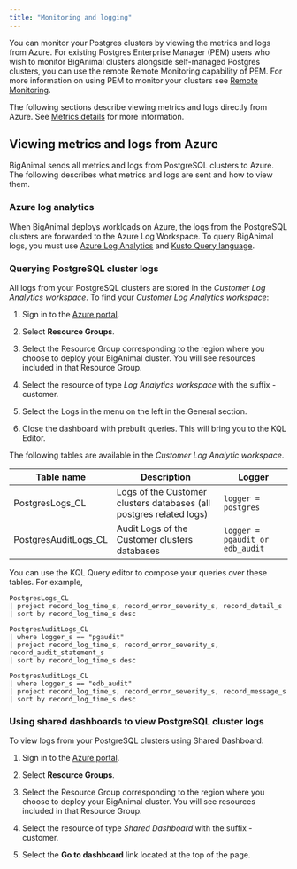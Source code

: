 ```yaml
---
title: "Monitoring and logging"
---
```


You can monitor your Postgres clusters by viewing the metrics and logs from Azure. For existing Postgres Enterprise Manager (PEM) users who wish to monitor BigAnimal clusters alongside self-managed Postgres clusters, you can use the remote Remote Monitoring capability of PEM. For more information on using PEM to monitor your clusters see [Remote Monitoring](../../../../../pem/latest/pem_admin/02a_pem_remote_monitoring).

The following sections describe viewing metrics and logs directly from Azure. See [Metrics details](06_metrics) for more information.

## Viewing metrics and logs from Azure

BigAnimal sends all metrics and logs from PostgreSQL clusters to Azure. The following describes what metrics and logs are sent and how to view them.

### Azure log analytics

When BigAnimal deploys workloads on Azure, the logs from the PostgreSQL clusters are forwarded to the Azure Log Workspace.
To query BigAnimal logs, you must use [Azure Log Analytics](https://docs.microsoft.com/en-us/azure/azure-monitor/logs/log-analytics-overview) and [Kusto Query language](https://azure-training.com/azure-data-science/the-kusto-query-language/).



### Querying PostgreSQL cluster logs


All logs from your PostgreSQL clusters are stored in the _Customer Log Analytics workspace_. To find your _Customer Log Analytics workspace_:

1. Sign in to the [Azure portal](https://portal.azure.com).

2. Select **Resource Groups**.

2. Select the Resource Group corresponding to the region where you choose to deploy your BigAnimal cluster. You will see resources included in that Resource Group.

3. Select the resource of type _Log Analytics workspace_ with the suffix -customer.

4. Select the Logs in the menu on the left in the General section.

5. Close the dashboard with prebuilt queries. This will bring you to the KQL Editor.

The following tables are available in the _Customer Log Analytic workspace_.

| Table name | Description | Logger |
| ---------- | ----------- | ------ |
| PostgresLogs_CL  | Logs of the Customer clusters databases (all postgres related logs) | `logger = postgres` |
| PostgresAuditLogs_CL  | Audit Logs of the Customer clusters databases | `logger = pgaudit or edb_audit`  |

You can use the KQL Query editor to compose your queries over these tables. For example,

```
PostgresLogs_CL
| project record_log_time_s, record_error_severity_s, record_detail_s
| sort by record_log_time_s desc

PostgresAuditLogs_CL
| where logger_s == "pgaudit"
| project record_log_time_s, record_error_severity_s, record_audit_statement_s
| sort by record_log_time_s desc

PostgresAuditLogs_CL
| where logger_s == "edb_audit"
| project record_log_time_s, record_error_severity_s, record_message_s
| sort by record_log_time_s desc
```

###  Using shared dashboards to view PostgreSQL cluster logs

To view logs from your PostgreSQL clusters using Shared Dashboard:

1. Sign in to the [Azure portal](https://portal.azure.com).

2. Select **Resource Groups**.

2. Select the Resource Group corresponding to the region where you choose to deploy your BigAnimal cluster. You will see resources included in that Resource Group.

3. Select the resource of type _Shared Dashboard_ with the suffix -customer.

4. Select the **Go to dashboard** link located at the top of the page.

